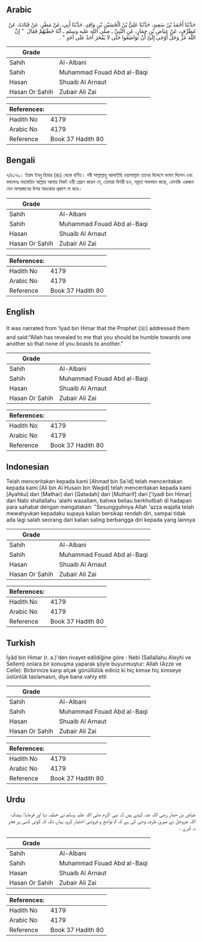 ## Arabic


<div dir="rtl" lang="ar" style={{fontSize:'larger',backgroundColor:'#f8f9fa',padding:20}}>
حَدَّثَنَا أَحْمَدُ بْنُ سَعِيدٍ، حَدَّثَنَا عَلِيُّ بْنُ الْحُسَيْنِ بْنِ وَاقِدٍ، حَدَّثَنَا أَبِي، عَنْ مَطَرٍ، عَنْ قَتَادَةَ، عَنْ مُطَرِّفٍ، عَنْ عِيَاضِ بْنِ حِمَارٍ، عَنِ النَّبِيِّ ـ صلى الله عليه وسلم ـ أَنَّهُ خَطَبَهُمْ فَقَالَ ‏ "‏ إِنَّ اللَّهَ عَزَّ وَجَلَّ أَوْحَى إِلَىَّ أَنْ تَوَاضَعُوا حَتَّى لاَ يَفْخَرَ أَحَدٌ عَلَى أَحَدٍ ‏"‏ ‏.‏
</div>
<div style={{backgroundColor:'#f8f9fa',padding:20, marginBottom: 10}}><table> <thead> <tr> <th>Grade</th> <th></th> </tr> </thead> <tbody> <tr><td>Sahih</td><td>Al-Albani</td></tr><tr><td>Sahih</td><td>Muhammad Fouad Abd al-Baqi</td></tr><tr><td>Hasan</td><td>Shuaib Al Arnaut</td></tr><tr><td>Hasan Or Sahih</td><td>Zubair Ali Zai</td></tr></tbody></table><table> <thead> <tr> <th>References:</th> <th></th> </tr> </thead> <tbody><tr><td>Hadith No</td><td>4179</td></tr><tr><td>Arabic No</td><td>4179</td></tr><tr><td>Reference</td><td>Book 37 Hadith 80</td></tr></tbody></table></div>

## Bengali


<div dir="ltr" lang="bn" style={{fontSize:'larger',backgroundColor:'#f8f9fa',padding:20}}>
৭/৪১৭৯। ইয়াদ ইবনু হিমার (রাঃ) থেকে বর্ণিত। নবী সাল্লাল্লাহু আলাইহি ওয়াসাল্লাম তাদের উদ্দেশে ভাষণ দিলেন এবং বললেনঃ মহামহিম আল্লাহ আমার নিকট ওহী প্রেরণ করেন যে, তোমরা বিনয়ী হও, নম্রতা অবলন্বন করো, এমনকি একজন যেন অপরজনের উপর অহংকার প্রকাশ না করে।
</div>
<div style={{backgroundColor:'#f8f9fa',padding:20, marginBottom: 10}}><table> <thead> <tr> <th>Grade</th> <th></th> </tr> </thead> <tbody> <tr><td>Sahih</td><td>Al-Albani</td></tr><tr><td>Sahih</td><td>Muhammad Fouad Abd al-Baqi</td></tr><tr><td>Hasan</td><td>Shuaib Al Arnaut</td></tr><tr><td>Hasan Or Sahih</td><td>Zubair Ali Zai</td></tr></tbody></table><table> <thead> <tr> <th>References:</th> <th></th> </tr> </thead> <tbody><tr><td>Hadith No</td><td>4179</td></tr><tr><td>Arabic No</td><td>4179</td></tr><tr><td>Reference</td><td>Book 37 Hadith 80</td></tr></tbody></table></div>

## English


<div dir="ltr" lang="en" style={{fontSize:'larger',backgroundColor:'#f8f9fa',padding:20}}>
It was narrated from ‘Iyad bin Himar that the Prophet (ﷺ) addressed them and said:“Allah has revealed to me that you should be humble towards one another so that none of you boasts to another.”
</div>
<div style={{backgroundColor:'#f8f9fa',padding:20, marginBottom: 10}}><table> <thead> <tr> <th>Grade</th> <th></th> </tr> </thead> <tbody> <tr><td>Sahih</td><td>Al-Albani</td></tr><tr><td>Sahih</td><td>Muhammad Fouad Abd al-Baqi</td></tr><tr><td>Hasan</td><td>Shuaib Al Arnaut</td></tr><tr><td>Hasan Or Sahih</td><td>Zubair Ali Zai</td></tr></tbody></table><table> <thead> <tr> <th>References:</th> <th></th> </tr> </thead> <tbody><tr><td>Hadith No</td><td>4179</td></tr><tr><td>Arabic No</td><td>4179</td></tr><tr><td>Reference</td><td>Book 37 Hadith 80</td></tr></tbody></table></div>

## Indonesian


<div dir="ltr" lang="id" style={{fontSize:'larger',backgroundColor:'#f8f9fa',padding:20}}>
Telah menceritakan kepada kami [Ahmad bin Sa'id] telah menceritakan kepada kami [Ali bin Al Husain bin Waqid] telah menceritakan kepada kami [Ayahku] dari [Mathar] dari [Qatadah] dari [Mutharif] dari ['Iyadl bin Himar] dari Nabi shallallahu 'alaihi wasallam, bahwa beliau berkhutbah di hadapan para sahabat dengan mengatakan: "Sesungguhnya Allah 'azza wajalla telah mewahyukan kepadaku supaya kalian bersikap rendah diri, sampai tidak ada lagi salah seorang dari kalian saling berbangga diri kepada yang lainnya
</div>
<div style={{backgroundColor:'#f8f9fa',padding:20, marginBottom: 10}}><table> <thead> <tr> <th>Grade</th> <th></th> </tr> </thead> <tbody> <tr><td>Sahih</td><td>Al-Albani</td></tr><tr><td>Sahih</td><td>Muhammad Fouad Abd al-Baqi</td></tr><tr><td>Hasan</td><td>Shuaib Al Arnaut</td></tr><tr><td>Hasan Or Sahih</td><td>Zubair Ali Zai</td></tr></tbody></table><table> <thead> <tr> <th>References:</th> <th></th> </tr> </thead> <tbody><tr><td>Hadith No</td><td>4179</td></tr><tr><td>Arabic No</td><td>4179</td></tr><tr><td>Reference</td><td>Book 37 Hadith 80</td></tr></tbody></table></div>

## Turkish


<div dir="ltr" lang="tr" style={{fontSize:'larger',backgroundColor:'#f8f9fa',padding:20}}>
İyâd bin Himar (r. a.)'den rivayet edildiğine göre : Nebi (Sallallahu Aleyhi ve Sellem) onlara bir konuşma yaparak şöyle buyurmuştur: Allah (Azze ve Celle): Birbirinize karşı alçak gönüllülük ediniz ki hiç kimse hiç kimseye üstünlük taslamasın, diye bana vahiy etti
</div>
<div style={{backgroundColor:'#f8f9fa',padding:20, marginBottom: 10}}><table> <thead> <tr> <th>Grade</th> <th></th> </tr> </thead> <tbody> <tr><td>Sahih</td><td>Al-Albani</td></tr><tr><td>Sahih</td><td>Muhammad Fouad Abd al-Baqi</td></tr><tr><td>Hasan</td><td>Shuaib Al Arnaut</td></tr><tr><td>Hasan Or Sahih</td><td>Zubair Ali Zai</td></tr></tbody></table><table> <thead> <tr> <th>References:</th> <th></th> </tr> </thead> <tbody><tr><td>Hadith No</td><td>4179</td></tr><tr><td>Arabic No</td><td>4179</td></tr><tr><td>Reference</td><td>Book 37 Hadith 80</td></tr></tbody></table></div>

## Urdu


<div dir="rtl" lang="ur" style={{fontSize:'larger',backgroundColor:'#f8f9fa',padding:20}}>
عیاض بن حمار رضی اللہ عنہ کہتے ہیں کہ نبی اکرم صلی اللہ علیہ وسلم نے خطبہ دیا اور فرمایا: بیشک اللہ عزوجل نے میری طرف وحی کی ہے کہ تم تواضع و فروتنی اختیار کرو، یہاں تک کہ کوئی کسی پر فخر نہ کرے ۔
</div>
<div style={{backgroundColor:'#f8f9fa',padding:20, marginBottom: 10}}><table> <thead> <tr> <th>Grade</th> <th></th> </tr> </thead> <tbody> <tr><td>Sahih</td><td>Al-Albani</td></tr><tr><td>Sahih</td><td>Muhammad Fouad Abd al-Baqi</td></tr><tr><td>Hasan</td><td>Shuaib Al Arnaut</td></tr><tr><td>Hasan Or Sahih</td><td>Zubair Ali Zai</td></tr></tbody></table><table> <thead> <tr> <th>References:</th> <th></th> </tr> </thead> <tbody><tr><td>Hadith No</td><td>4179</td></tr><tr><td>Arabic No</td><td>4179</td></tr><tr><td>Reference</td><td>Book 37 Hadith 80</td></tr></tbody></table></div>